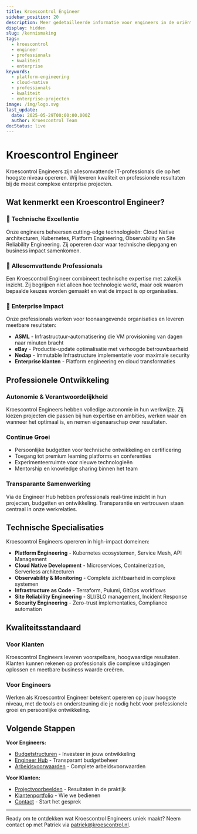 ```yaml
---
title: Kroescontrol Engineer
sidebar_position: 20
description: Meer gedetailleerde informatie voor engineers in de oriëntatiefase
display: hidden
slug: /kennismaking
tags:
  - kroescontrol
  - engineer
  - professionals
  - kwaliteit
  - enterprise
keywords:
  - platform-engineering
  - cloud-native
  - professionals
  - kwaliteit
  - enterprise-projecten
image: /img/logo.svg
last_update:
  date: 2025-05-29T00:00:00.000Z
  author: Kroescontrol Team
docStatus: live
---
```


# Kroescontrol Engineer

Kroescontrol Engineers zijn allesomvattende IT-professionals die op het hoogste niveau opereren. Wij leveren kwaliteit en professionele resultaten bij de meest complexe enterprise projecten.

## Wat kenmerkt een Kroescontrol Engineer?

### 🚀 **Technische Excellentie**

Onze engineers beheersen cutting-edge technologieën: Cloud Native architecturen, Kubernetes, Platform Engineering, Observability en Site Reliability Engineering. Zij opereren daar waar technische diepgang en business impact samenkomen.

### 🎯 **Allesomvattende Professionals**

Een Kroescontrol Engineer combineert technische expertise met zakelijk inzicht. Zij begrijpen niet alleen hoe technologie werkt, maar ook waarom bepaalde keuzes worden gemaakt en wat de impact is op organisaties.

### 🏢 **Enterprise Impact**

Onze professionals werken voor toonaangevende organisaties en leveren meetbare resultaten:

- **ASML** - Infrastructuur-automatisering die VM provisioning van dagen naar minuten bracht
- **eBay** - Productie-update optimalisatie met verhoogde betrouwbaarheid
- **Nedap** - Immutable Infrastructure implementatie voor maximale security
- **Enterprise klanten** - Platform engineering en cloud transformaties

## Professionele Ontwikkeling

### **Autonomie & Verantwoordelijkheid**

Kroescontrol Engineers hebben volledige autonomie in hun werkwijze. Zij kiezen projecten die passen bij hun expertise en ambities, werken waar en wanneer het optimaal is, en nemen eigenaarschap over resultaten.

### **Continue Groei**

- Persoonlijke budgetten voor technische ontwikkeling en certificering
- Toegang tot premium learning platforms en conferenties
- Experimenteerruimte voor nieuwe technologieën
- Mentorship en knowledge sharing binnen het team

### **Transparante Samenwerking**

Via de Engineer Hub hebben professionals real-time inzicht in hun projecten, budgetten en ontwikkeling. Transparantie en vertrouwen staan centraal in onze werkrelaties.

## Technische Specialisaties

Kroescontrol Engineers opereren in high-impact domeinen:

- **Platform Engineering** - Kubernetes ecosystemen, Service Mesh, API Management
- **Cloud Native Development** - Microservices, Containerization, Serverless architecturen
- **Observability & Monitoring** - Complete zichtbaarheid in complexe systemen
- **Infrastructure as Code** - Terraform, Pulumi, GitOps workflows
- **Site Reliability Engineering** - SLI/SLO management, Incident Response
- **Security Engineering** - Zero-trust implementaties, Compliance automation

## Kwaliteitsstandaard

### **Voor Klanten**

Kroescontrol Engineers leveren voorspelbare, hoogwaardige resultaten. Klanten kunnen rekenen op professionals die complexe uitdagingen oplossen en meetbare business waarde creëren.

### **Voor Engineers**

Werken als Kroescontrol Engineer betekent opereren op jouw hoogste niveau, met de tools en ondersteuning die je nodig hebt voor professionele groei en persoonlijke ontwikkeling.

## Volgende Stappen

**Voor Engineers:**

- [Budgetstructuren](/kennismaking/budgetten) - Investeer in jouw ontwikkeling
- [Engineer Hub](/kennismaking/engineer-hub) - Transparant budgetbeheer
- [Arbeidsvoorwaarden](/kennismaking/voorwaarden) - Complete arbeidsvoorwaarden

**Voor Klanten:**

- [Projectvoorbeelden](/kennismaking/projecten) - Resultaten in de praktijk
- [Klantenportfolio](/klanten) - Wie we bedienen
- [Contact](/contact) - Start het gesprek

---

Ready om te ontdekken wat Kroescontrol Engineers uniek maakt? Neem contact op met Patriek via [patriek@kroescontrol.nl](mailto:patriek@kroescontrol.nl).
